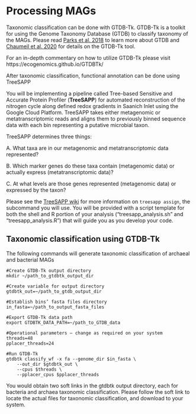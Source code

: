 # Processing MAGs 

Taxonomic classification can be done with GTDB-Tk. GTDB-Tk is a toolkit for using the Genome Taxonomy Database (GTDB) to classify taxonomy of the MAGs. Please read [Parks et al. 2018](https://www.nature.com/articles/nbt.4229) to learn more about GTDB and [Chaumeil et al. 2020](https://academic.oup.com/bioinformatics/article/36/6/1925/5626182) for details on the GTDB-Tk tool.

For an in-depth commentary on how to utilize GTDB-Tk please visit https://ecogenomics.github.io/GTDBTk/

After taxonomic classification, functional annotation can be done using TreeSAPP

 You will be implementing a pipeline called Tree-based Sensitive and Accurate Protein Profiler (**TreeSAPP**) for automated reconstruction of the nitrogen cycle along defined redox gradients in Saanich Inlet using the Google Cloud Platform. TreeSAPP takes either metagenomic or metatranscriptomic reads and aligns them to previously binned sequence data with each bin representing a putative microbial taxon.
 
TreeSAPP determines three things:

A. What taxa are in our metagenomic and metatranscriptomic data represented?

B. Which marker genes do these taxa contain (metagenomic data) or actually express (metatranscriptomic data)?

C. At what levels are those genes represented (metagenomic data) or expressed by the taxon?

Please see the [TreeSAPP wiki](https://github.com/hallamlab/TreeSAPP/wiki/Classifying-sequences-with-treesapp-assign) for more information on `treesapp assign`, the subcommand you will use. You will be provided with a script template for both the shell and R portion of your analysis ("treesapp_analysis.sh" and "treesapp_analysis.R") that will guide you as you develop your code.

## Taxonomic classification using GTDB-Tk

The following commands will generate  taxonomic classification of archaeal and bacterial MAGs

```
#Create GTDB-Tk output directory
mkdir ~/path_to_gtdbtk_output_dir

#Create variable for output directory
gtdbtk_out=~/path_to_gtdb_output_dir

#Establish bins’ fasta files directory 
in_fasta=~/path_to_output_fasta_files

#Export GTDB-Tk data path
export GTDBTK_DATA_PATH=~/path_to_GTDB_data

#Operational parameters – change as required on your system
threads=48
pplacer_threads=24

#Run GTDB-Tk
gtdbtk classify_wf -x fa --genome_dir $in_fasta \
	--out_dir $gtdbtk_out \
	--cpus $threads \
	--pplacer_cpus $pplacer_threads
```

You would obtain two soft links in the gtdbtk output directory, each for bacteria and archaea taxonomic classification. Please follow the soft link to locate the actual files for taxonomic classification, and download to your system.
